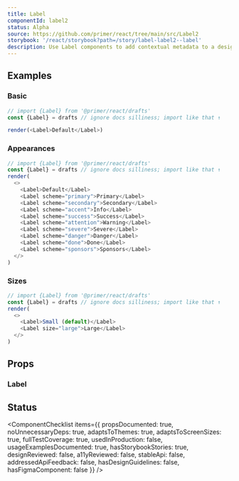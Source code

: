 ```yaml
---
title: Label
componentId: label2
status: Alpha
source: https://github.com/primer/react/tree/main/src/Label2
storybook: '/react/storybook?path=/story/label-label2--label'
description: Use Label components to add contextual metadata to a design.
---
```


## Examples

### Basic

```javascript live noinline
// import {Label} from '@primer/react/drafts'
const {Label} = drafts // ignore docs silliness; import like that ↑

render(<Label>Default</Label>)
```

### Appearances

```javascript live noinline
// import {Label} from '@primer/react/drafts'
const {Label} = drafts // ignore docs silliness; import like that ↑
render(
  <>
    <Label>Default</Label>
    <Label scheme="primary">Primary</Label>
    <Label scheme="secondary">Secondary</Label>
    <Label scheme="accent">Info</Label>
    <Label scheme="success">Success</Label>
    <Label scheme="attention">Warning</Label>
    <Label scheme="severe">Severe</Label>
    <Label scheme="danger">Danger</Label>
    <Label scheme="done">Done</Label>
    <Label scheme="sponsors">Sponsors</Label>
  </>
)
```

### Sizes

```javascript live noinline
// import {Label} from '@primer/react/drafts'
const {Label} = drafts // ignore docs silliness; import like that ↑
render(
  <>
    <Label>Small (default)</Label>
    <Label size="large">Large</Label>
  </>
)
```

## Props

### Label

<PropsTable>
  <PropsTableRow
    name="variant"
    type="'default' | 'primary' | 'secondary' | 'accent' | 'success' | 'attention' | 'severe' | 'danger' | 'done' | 'sponsors'"
    defaultValue="'default'"
    description="The color of the label"
  />
  <PropsTableRow
    name="size"
    type="'small' | 'large'"
    defaultValue="'small'"
    description="How large the label is rendered"
  />
</PropsTable>

## Status

<ComponentChecklist
  items={{
    propsDocumented: true,
    noUnnecessaryDeps: true,
    adaptsToThemes: true,
    adaptsToScreenSizes: true,
    fullTestCoverage: true,
    usedInProduction: false,
    usageExamplesDocumented: true,
    hasStorybookStories: true,
    designReviewed: false,
    a11yReviewed: false,
    stableApi: false,
    addressedApiFeedback: false,
    hasDesignGuidelines: false,
    hasFigmaComponent: false
  }}
/>
